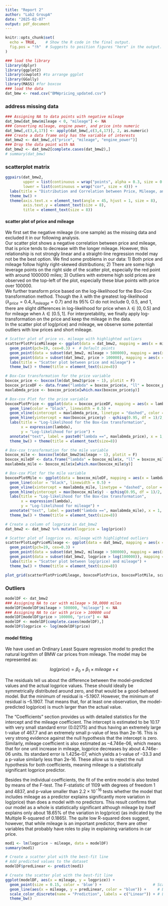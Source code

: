 ```yaml
---
title: "Report 2"
author: "Lab2 GroupA"
date: "2025-02-07"
output: pdf_document
---
```


```r
knitr::opts_chunk$set(
  echo = TRUE,    # Show the R code in the final output.
  fig.pos = "!h"  # Suggests to position figures "here" in the output.
)
```

```r
### load the library
library(dplyr)
library(ggplot2)
library(cowplot) #to arrange ggplot
library(GGally)
library(MASS) #for boxcox
### load the data
dat_bmw <- read.csv("BMWpricing_updated.csv")
```

### address missing data

```r
### Assigning NA to data points with negative mileage
dat_bmw[dat_bmw$mileage < 0, "mileage"] <- NA
### Converting mileage, engine power, and price into numeric
dat_bmw[,c(3,4,17)] <- apply(dat_bmw[,c(3,4,17)], 2, as.numeric)
### Create a data frame only has the variable of interests
dat_bmw2 <- dat_bmw[,c("price", "mileage", "engine_power")]
### Drop the data point with NA
dat_bmw2 <- dat_bmw2[complete.cases(dat_bmw2),]
# summary(dat_bmw)
```

### scatterplot matrix

```r
ggpairs(dat_bmw2,
        upper = list(continuous = wrap("points", alpha = 0.3, size = 0.1)),
        lower = list(continuous = wrap("cor", size = 4))) +
  labs(title = "Distribution and Correlation between Price, Mileage, and Engine Power") +
  theme_bw() +
  theme(axis.text.x = element_text(angle = 45, hjust = 1, size = 8),
        axis.text.y = element_text(size = 8),
        title = element_text(size = 8))
```

#### scatter plot of price and mileage

We first set the negative mileage (in one sample) as the missing data and excluded it in our following analysis.\
Our scatter plot shows a negative correlation between price and mileage, that is price tends to decrease with the longer mileage. However, this relationship is not strongly linear and a straight-line regression model may not be the best option. We find some problems in our data: 1) Both price and mileage follow highly right-skewed distributions; 2) There are some high leverage points on the right side of the scatter plot, especially the red point with around 1000000 miles; 3) Outliers with extreme high sold prices are observed on the top-left of the plot, especially these blue points with price over 100000.\
We further transform price based on the log-likelihood for the Box-Cox transformation method. Though the $\lambda$ with the greatest log-likelihood ($\lambda_{price} = 0.4, \lambda_{mileage} = 0.7$) and its 95% CI do not include 0, 0.5, and 1, there are slight differences in log-likelihood for price when $\lambda \in [0,0.5]$ and for mileage when $\lambda \in [0.5,1]$. For interpretability, we finally apply log-transformation on the price and keep the mileage in the data.\
In the scatter plot of log(price) and mileage, we observe some potential outliers with low prices and short mileage.

```r
# Scatter plot of price vs. mileage with highlighted outliers
scatterPlotPriceMileage <- ggplot(data = dat_bmw2, mapping = aes(x = mileage, y = price)) +
  geom_point(pch=19, cex=0.3) +  # Default points
  geom_point(data = subset(dat_bmw2, mileage > 500000), mapping = aes(x = mileage, y = price), pch=19, cex=1, color = "red") +  # Highlight points with mileage > 500000 in red
  geom_point(data = subset(dat_bmw2, price > 100000), mapping = aes(x = mileage, y = price), pch=19, cex=1, color = "blue") + # Highlight points with price > 100000 in blue
  labs(title = "Scatter plot between price and mileage") +
  theme_bw() + theme(title = element_text(size=8)) 

# Box-Cox transformation for the price variable
boxcox_price <- boxcox(lm(dat_bmw2$price ~ 1), plotit = F)
boxcox_priceDF <- data.frame("lambda" = boxcox_price$x, "ll" = boxcox_price$y)
maxlabmda_price <- boxcox_price$x[which.max(boxcox_price$y)]

# Box-cox Plot for the price variable
boxcoxPlotPrice <- ggplot(data = boxcox_priceDF, mapping = aes(x = lambda, y = ll)) +
  geom_line(color = "black", linewidth = 0.5) +
  geom_vline(xintercept = maxlabmda_price, linetype = "dashed", color = "red") +
  geom_hline(yintercept = max(boxcox_price$y) - qchisq(0.95, df = 1)/2, linetype = "dashed", color = "blue") +
  labs(title = "Log-likelihood for the Box-Cox transformation",
       x = expression(lambda),
       y = "Log-likelihood for price") +
  annotate("text", label = paste0("lambda ==", maxlabmda_price), x = 1, y = -30000, parse = T) +
  theme_bw() + theme(title = element_text(size=8)) 

# Box-cox transformation for the mile variable
boxcox_mile <- boxcox(lm(dat_bmw2$mileage ~ 1), plotit = F)
boxcox_mileDF <- data.frame("lambda" = boxcox_mile$x, "ll" = boxcox_mile$y)
maxlabmda_mile <- boxcox_mile$x[which.max(boxcox_mile$y)]

# Box-cox Plot for the mile variable
boxcoxPlotMile <- ggplot(data = boxcox_mileDF, mapping = aes(x = lambda, y = ll)) +
  geom_line(color = "black", linewidth = 0.5) +
  geom_vline(xintercept = maxlabmda_mile, linetype = "dashed", color = "red") +
  geom_hline(yintercept = max(boxcox_mile$y) - qchisq(0.95, df = 1)/2, linetype = "dashed", color = "blue") +
  labs(title = "Log-likelihood for the Box-Cox transformation",
       x = expression(lambda),
       y = "Log-likelihood for mileage") +
  annotate("text", label = paste0("lambda ==", maxlabmda_mile), x = 1, y = -30000, parse = T) +
  theme_bw() + theme(title = element_text(size=8)) 

# Create a column of logprice in dat_bmw2
dat_bmw2 <- dat_bmw2 %>% mutate(logprice = log(price))

# Scatter plot of logprice vs. mileage with highlighted outliers
scatterPlotLogPriceMileage <- ggplot(data = dat_bmw2, mapping = aes(x = mileage, y = logprice)) +
  geom_point(pch=19, cex=0.3) +
  geom_point(data = subset(dat_bmw2, mileage > 500000), mapping = aes(x = mileage, y = logprice), pch=19, cex=1, color = "red") +
  geom_point(data = subset(dat_bmw2, logprice > log(100000)), mapping = aes(x = mileage, y = logprice), pch=19, cex=1, color = "blue") +
  labs(title = "Scatter plot between log(price) and mileage") +
  theme_bw() + theme(title = element_text(size=8)) 

plot_grid(scatterPlotPriceMileage, boxcoxPlotPrice, boxcoxPlotMile, scatterPlotLogPriceMileage, align = "h")
```

### Outliers

```r
modelDF <- dat_bmw2
### Assigning NA to car with mileage > 50,0000 miles
modelDF[modelDF$mileage > 500000, "mileage"] <- NA 
### Assigning NA to car with price > 100000 usd
modelDF[modelDF$price > 100000, "price"] <- NA
modelDF <- modelDF[complete.cases(modelDF),]
modelDF$logprice <- log(modelDF$price)
```

#### model fitting

We have used an Ordinary Least Square regression model to predict the natural logrithm of BMW car prices from mileage. The model may be represented as:

$$
log(price) = \beta_0+\beta_1\times mileage + \epsilon 
$$

The residuals tell us about the difference between the model-predicted values and the actual logprice values. These should ideally be symmetrically distributed around zero, and that would be a good-behaved model. But the minimum of residual is –5.1907. However, the minimum of residual is –5.1907. That means that, for at least one observation, the model-predicted log(price) is much larger than the actual value.

The "Coefficients" section provides us with detailed statistics for the intercept and the mileage coefficient. The intercept is estimated to be 10.17 with very small standard error (0.02175) and thus having an extremely large t-value of 467.7 and an extremely small p-value of less than 2e-16. This is very strong evidence against the null hypothesis that the intercept is zero. Similarly, mileage coefficient is also estimated as –4.746e-06, which means that for one unit increase in mileage, logprice decreases by about 4.746e-06 units. Its standard error is 1.425e-07, which yields a t-value of –33.3 and a p-value similarly less than 2e-16. These allow us to reject the null hypothesis for both coefficients, meaning mileage is a statistically significant logprice predictor.

Besides the individual coefficients, the fit of the entire model is also tested by means of the F-test. The F-statistic of 1109 with degrees of freedom 1 and 4837, and p-value smaller than $2.2 \times 10^{-16}$ tests whether the model that includes mileage as a predictor explains significantly more variation in log(price) than does a model with no predictors. This result confirms that our model as a whole is statistically significant although mileage by itself explains only about 18.65% of the variation in log(price) (as indicated by the Multiple R-squared of 0.1865). The quite low R-squared does suggest, however, that while mileage is an important predictor, there are other variables that probably have roles to play in explaining variations in car price.

```r
mod1 <- lm(logprice ~ mileage, data = modelDF)
summary(mod1)
```

```r
# Create a scatter plot with the best-fit line
# Add predicted values to the dataset
modelDF$predLinear <- predict(mod1)

# Create the scatter plot with the best-fit line
ggplot(modelDF, aes(x = mileage, y = logprice)) +
  geom_point(size = 0.15, color = 'blue') +                       # Scatter plot points
  geom_line(aes(x = mileage, y = predLinear, color = "blue")) +     # Best-fit line from predictions
  scale_color_discrete(name = "Prediction", labels = c("Linear")) + # Legend for the line
  theme_bw()
```
